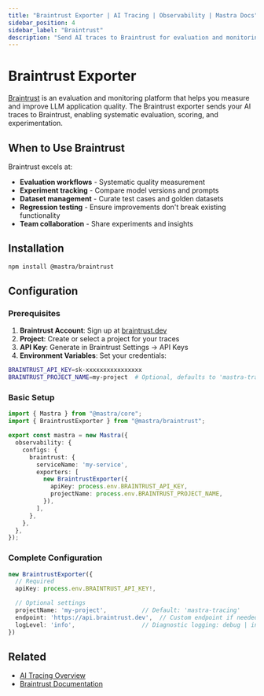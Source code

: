 ```yaml
---
title: "Braintrust Exporter | AI Tracing | Observability | Mastra Docs"
sidebar_position: 4
sidebar_label: "Braintrust"
description: "Send AI traces to Braintrust for evaluation and monitoring"
---
```



# Braintrust Exporter

[Braintrust](https://www.braintrust.dev/) is an evaluation and monitoring platform that helps you measure and improve LLM application quality. The Braintrust exporter sends your AI traces to Braintrust, enabling systematic evaluation, scoring, and experimentation.

## When to Use Braintrust

Braintrust excels at:
- **Evaluation workflows** - Systematic quality measurement
- **Experiment tracking** - Compare model versions and prompts
- **Dataset management** - Curate test cases and golden datasets
- **Regression testing** - Ensure improvements don't break existing functionality
- **Team collaboration** - Share experiments and insights

## Installation

```bash npm2yarn
npm install @mastra/braintrust
```

## Configuration

### Prerequisites

1. **Braintrust Account**: Sign up at [braintrust.dev](https://www.braintrust.dev/)
2. **Project**: Create or select a project for your traces
3. **API Key**: Generate in Braintrust Settings → API Keys
4. **Environment Variables**: Set your credentials:

```bash title=".env"
BRAINTRUST_API_KEY=sk-xxxxxxxxxxxxxxxx
BRAINTRUST_PROJECT_NAME=my-project  # Optional, defaults to 'mastra-tracing'
```

### Basic Setup

```typescript title="src/mastra/index.ts"
import { Mastra } from "@mastra/core";
import { BraintrustExporter } from "@mastra/braintrust";

export const mastra = new Mastra({
  observability: {
    configs: {
      braintrust: {
        serviceName: 'my-service',
        exporters: [
          new BraintrustExporter({
            apiKey: process.env.BRAINTRUST_API_KEY,
            projectName: process.env.BRAINTRUST_PROJECT_NAME,
          }),
        ],
      },
    },
  },
});
```

### Complete Configuration

```typescript
new BraintrustExporter({
  // Required
  apiKey: process.env.BRAINTRUST_API_KEY!,

  // Optional settings
  projectName: 'my-project',          // Default: 'mastra-tracing'
  endpoint: 'https://api.braintrust.dev',  // Custom endpoint if needed
  logLevel: 'info',                   // Diagnostic logging: debug | info | warn | error
})
```

## Related

- [AI Tracing Overview](/observability/ai-tracing/overview/overview)
- [Braintrust Documentation](https://www.braintrust.dev/docs)
